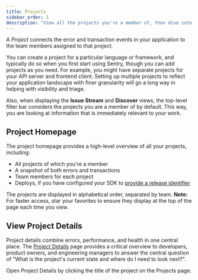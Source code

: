 ```yaml
---
title: Projects
sidebar_order: 1
description: "View all the projects you're a member of, then dive into their details quickly."
---
```

A _Project_ connects the error and transaction events in your application to the team members assigned to that project.

You can create a project for a particular language or framework, and typically do so when you first start using Sentry, though you can add projects as you need. For example, you might have separate projects for your API server and frontend client. Setting up multiple projects to reflect your application landscape with finer granularity will go a long way in helping with visibility and triage.

Also, when displaying the **Issue Stream** and **Discover** views, the top-level filter bar considers the projects you are a member of by default. This way, you are looking at information that is immediately relevant to your work.

## Project Homepage

The project homepage provides a high-level overview of all your projects, including:

- All projects of which you're a member
- A snapshot of both errors and transactions
- Team members for each project
- Deploys, if you have configured your SDK to [provide a release identifier](/platform-redirect/?next=/configuration/releases/)

The projects are displayed in alphabetical order, separated by team. **Note:** For faster access, star your favorites to ensure they display at the top of the page each time you view.

## View Project Details

Project details combine errors, performance, and health in one central place. The [Project Details](/product/projects/project-details/) page provides a critical overview to developers, product owners, and engineering managers to answer the central question of "What is the project's current state and where do I need to look next?".

Open Project Details by clicking the title of the project on the Projects page.
